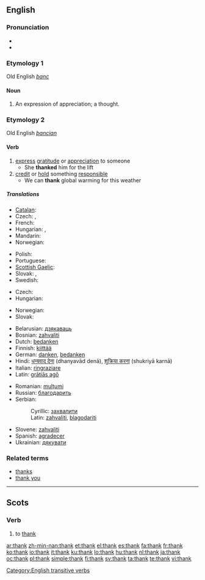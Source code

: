{{also|thanks}}
==English==

===Pronunciation===
* {{audio|en-us-thank.ogg|Audio (US)}}
* {{rhymes|æŋk}}

===Etymology 1===
Old English ''[[þanc]]''

====Noun====
{{en-noun}}

# {{obsolete}} An expression of appreciation; a thought.

===Etymology 2===
Old English ''[[þancian]]''

====Verb====
{{en-verb}}

# [[express]] [[gratitude]] or [[appreciation]] to someone
#* She '''thanked''' him for the lift
# [[credit]] or [[hold]] something [[responsible]]
#* We can '''thank''' global warming for this weather

=====Translations=====
{{trans-top|express gratitude or appreciation to someone}}
* [[Catalan]]: {{t+|ca|agrair}}
* Czech: {{t-|cs|děkovat}}, {{t-|cs|poděkovat}}
* French: {{t+|fr|remercier}}
* Hungarian: {{t+|hu|megköszön}},  {{t+|hu|köszön}}
* Mandarin: {{t|cmn|道谢|tr=dao4 xie4|sc=Hani|xs=Mandarin}}
* Norwegian: {{t+|no|takke}}
{{trans-mid}}
* Polish: {{t+|pl|dziękować}}
* Portuguese: {{t+|pt|agradecer}}
* [[Scottish Gaelic]]: {{t-|gd|thoir taing do|xs=Scottish Gaelic}}
* Slovak: {{t-|sk|ďakovať}}, {{t-|sk|poďakovať}}
* Swedish: {{t+|sv|tacka}}
{{trans-bottom}}

{{trans-top|credit or hold something responsible}}
* Czech: {{t-|cs|poděkovat}}
* Hungarian: {{t|hu|köszönhet}}
{{trans-mid}}
* Norwegian: {{t+|no|takke}}
* Slovak: {{t-|sk|poďakovať}}
{{trans-bottom}}

{{checktrans-top|express gratitude}}
* Belarusian: [[дзякаваць]]
* Bosnian: [[zahvaliti#Bosnian|zahvaliti]]
* Dutch: [[bedanken]]
* Finnish: [[kiittää]]
* German: [[danken]], [[bedanken]]
* Hindi: [[धन्यवाद देना]] (dhanyavād denā), [[शुक्रिया करना]] (shukriyā karnā)
* Italian: [[ringraziare]]
* Latin: [[gratias ago|grātiās agō]]
{{trans-mid}}
* Romanian: [[mulţumi]]
* Russian: [[благодарить]]
* Serbian:
*: Cyrillic: [[захвалити#Serbian|захвалити]]
*: Latin: [[zahvaliti#Serbian|zahvaliti]], [[blagodariti]]
* Slovene: [[zahvaliti]]
* Spanish: [[agradecer]]
* Ukrainian: [[дякувати]]
{{trans-bottom}}

===Related terms===
* [[thanks]]
* [[thank you]]

[[Category:English transitive verbs]]

----

==Scots==

===Verb===
{{sco-verb|thanks|thankin|thankit|thankit}}

# to [[#English|thank]]

[[ar:thank]]
[[zh-min-nan:thank]]
[[et:thank]]
[[el:thank]]
[[es:thank]]
[[fa:thank]]
[[fr:thank]]
[[ko:thank]]
[[io:thank]]
[[it:thank]]
[[ku:thank]]
[[lo:thank]]
[[hu:thank]]
[[nl:thank]]
[[ja:thank]]
[[oc:thank]]
[[pl:thank]]
[[simple:thank]]
[[fi:thank]]
[[sv:thank]]
[[ta:thank]]
[[te:thank]]
[[vi:thank]]